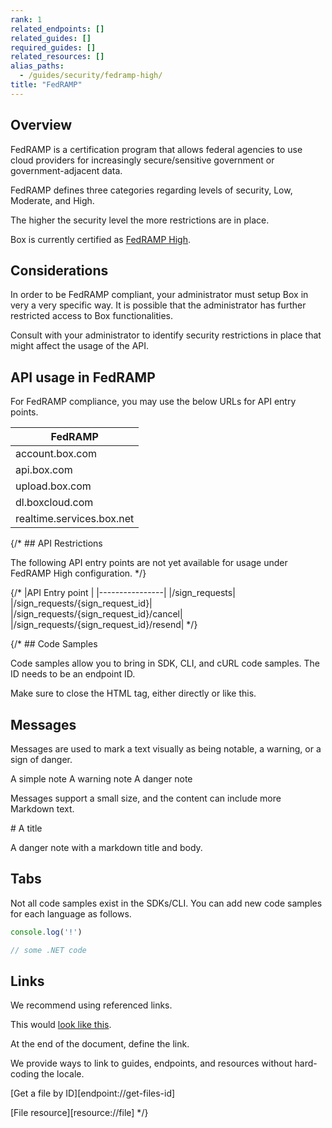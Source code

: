 ```yaml
---
rank: 1
related_endpoints: []
related_guides: []
required_guides: []
related_resources: []
alias_paths:
  - /guides/security/fedramp-high/
title: "FedRAMP"
---
```

## Overview

FedRAMP is a certification program that allows federal agencies to use cloud
providers for increasingly secure/sensitive government or government-adjacent
data.

FedRAMP defines three categories regarding levels of security, Low, Moderate,
and High.

The higher the security level the more restrictions are in place.

Box is currently certified as [FedRAMP High][FedRAMPCert].

## Considerations

In order to be FedRAMP compliant, your administrator must setup Box in
very a very specific way. It is possible that the administrator has further
restricted access to Box functionalities.

Consult with your administrator to identify security restrictions in place that
might affect the usage of the API.

## API usage in FedRAMP

For FedRAMP compliance, you may use the below URLs for API entry points.

|FedRAMP |
|-----------------|
|account.box.com  |
|api.box.com      |
|upload.box.com   |
|dl.boxcloud.com  |
|realtime.services.box.net|

{/* ## API Restrictions

The following API entry points are not yet available for usage under FedRAMP
High configuration. */}

{/* |API Entry point |
|----------------|
|/sign_requests|
|/sign_requests/{sign_request_id}|
|/sign_requests/{sign_request_id}/cancel|
|/sign_requests/{sign_request_id}/resend| */}

{/* ## Code Samples

Code samples allow you to bring in SDK, CLI, and cURL code samples. The ID
needs to be an endpoint ID.

<Samples id='get_files_id' />

Make sure to close the HTML tag, either directly or like this.

<Samples id='get_files_id'></Samples>

## Messages

Messages are used to mark a text visually as being notable, a warning, or a sign
of danger.

<Message type='notice'>
  A simple note
</Message>

<Message type='warning'>
  A warning note
</Message>

<Message type='danger'>
  A danger note
</Message>

Messages support a small size, and the content can include more Markdown text.

<Message size='small'>
  # A title

  A danger note with a markdown title and body.
</Message>

## Tabs

Not all code samples exist in the SDKs/CLI. You can add new code samples
for each language as follows.

<Tabs>
  <Tab title='Node'>

```js
console.log('!')
```

  </Tab>
  <Tab title='.NET'>

```csharp
// some .NET code
```

  </Tab>
</Tabs>

## Links

We recommend using referenced links.

This would [look like this][1].

At the end of the document, define the link.

[1]: https://box.com

We provide ways to link to guides, endpoints,
and resources without hard-coding the locale.

[Get a file by ID][endpoint://get-files-id]

[File resource][resource://file] */}

[FedRAMPCert]: https://marketplace.fedramp.gov/products/F1212191840A